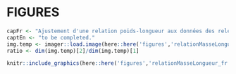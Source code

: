 \newpage

# FIGURES


```r
capFr <- "Ajustement d'une relation poids-longueur aux données des relevés du MPO, sexes confondus. La ligne verticale représente la taille minimale au débarquement en vigueur."
captEn <- "to be completed."
img.temp <- imager::load.image(here::here('figures','relationMasseLongueur_fr.png'))
ratio <- dim(img.temp)[2]/dim(img.temp)[1]
```

```r
knitr::include_graphics(here::here('figures','relationMasseLongueur_fr.png'))
```


